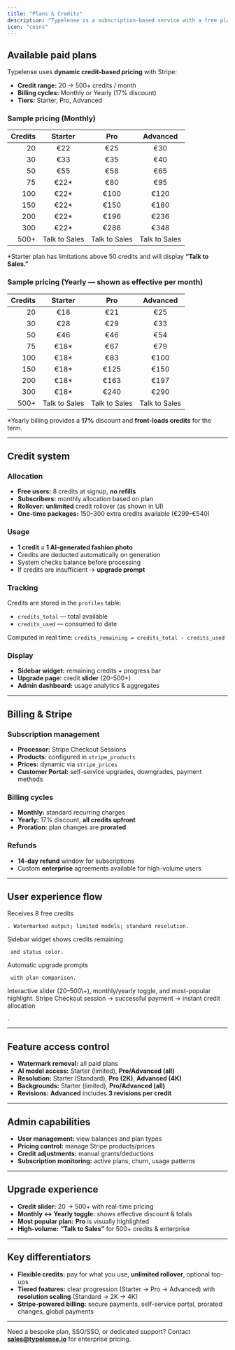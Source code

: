 ```yaml
---
title: "Plans & Credits"
description: "Typelense is a subscription-based service with a free plan and three paid tiers. Image generation uses credits. This page explains plans, pricing, credit logic, and billing."
icon: "coins"
---
```


## Available paid plans

Typelense uses **dynamic credit-based pricing** with Stripe:

- **Credit range:** 20 → 500\+ credits / month
- **Billing cycles:** Monthly or Yearly (17% discount)
- **Tiers:** Starter, Pro, Advanced

### Sample pricing (Monthly)

| Credits | Starter       | Pro           | Advanced      |
| ------: | :-----------: | :-----------: | :-----------: |
| 20      | €22           | €25           | €30           |
| 30      | €33           | €35           | €40           |
| 50      | €55           | €58           | €65           |
| 75      | €22\*         | €80           | €95           |
| 100     | €22\*         | €100          | €120          |
| 150     | €22\*         | €150          | €180          |
| 200     | €22\*         | €196          | €236          |
| 300     | €22\*         | €288          | €348          |
| 500\+   | Talk to Sales | Talk to Sales | Talk to Sales |

\*Starter plan has limitations above 50 credits and will display **“Talk to Sales.”**

### Sample pricing (Yearly — shown as effective per month)

| Credits | Starter       | Pro           | Advanced      |
| ------: | :-----------: | :-----------: | :-----------: |
| 20      | €18           | €21           | €25           |
| 30      | €28           | €29           | €33           |
| 50      | €46           | €46           | €54           |
| 75      | €18\*         | €67           | €79           |
| 100     | €18\*         | €83           | €100          |
| 150     | €18\*         | €125          | €150          |
| 200     | €18\*         | €163          | €197          |
| 300     | €18\*         | €240          | €290          |
| 500\+   | Talk to Sales | Talk to Sales | Talk to Sales |

\*Yearly billing provides a **17%** discount and **front-loads credits** for the term.

---

## Credit system

### Allocation

- **Free users:** 8 credits at signup, **no refills**
- **Subscribers:** monthly allocation based on plan
- **Rollover:** **unlimited** credit rollover (as shown in UI)
- **One-time packages:** 150–300 extra credits available (€299–€540)

### Usage

- **1 credit = 1 AI-generated fashion photo**
- Credits are deducted automatically on generation
- System checks balance before processing
- If credits are insufficient → **upgrade prompt**

### Tracking

Credits are stored in the `profiles` table:

- `credits_total` — total available
- `credits_used` — consumed to date

Computed in real time: `credits_remaining = credits_total - credits_used`

### Display

- **Sidebar widget:** remaining credits \+ progress bar
- **Upgrade page:** credit **slider** (20–500\+)
- **Admin dashboard:** usage analytics & aggregates

---

## Billing & Stripe

### Subscription management

- **Processor:** Stripe Checkout Sessions
- **Products:** configured in `stripe_products`
- **Prices:** dynamic via `stripe_prices`
- **Customer Portal:** self-service upgrades, downgrades, payment methods

### Billing cycles

- **Monthly:** standard recurring charges
- **Yearly:** 17% discount, **all credits upfront**
- **Proration:** plan changes are **prorated**

### Refunds

- **14-day refund** window for subscriptions
- Custom **enterprise** agreements available for high-volume users

---

## User experience flow

<Steps>
  <Step title="New user">
    Receives 8 free credits

    . Watermarked output; limited models; standard resolution.
  </Step>
  <Step title="Monitor credits">
    Sidebar widget shows credits remaining

     and status color.
  </Step>
  <Step title="Low balance">
    Automatic upgrade prompts

     with plan comparison.
  </Step>
  <Step title="Select plan">
    Interactive slider (20–500\+), monthly/yearly toggle, and most-popular highlight.
  </Step>
  <Step title="Checkout">
    Stripe Checkout session → successful payment → instant credit allocation

    .
  </Step>
</Steps>

---

## Feature access control

- **Watermark removal:** all paid plans
- **AI model access:** Starter (limited), **Pro/Advanced (all)**
- **Resolution:** Starter (Standard), **Pro (2K)**, **Advanced (4K)**
- **Backgrounds:** Starter (limited), **Pro/Advanced (all)**
- **Revisions:** **Advanced** includes **3 revisions per credit**

---

## Admin capabilities

- **User management:** view balances and plan types
- **Pricing control:** manage Stripe products/prices
- **Credit adjustments:** manual grants/deductions
- **Subscription monitoring:** active plans, churn, usage patterns

---

## Upgrade experience

- **Credit slider:** 20 → 500\+ with real-time pricing
- **Monthly ↔ Yearly toggle:** shows effective discount & totals
- **Most popular plan:** **Pro** is visually highlighted
- **High-volume:** **“Talk to Sales”** for 500\+ credits & enterprise

---

## Key differentiators

- **Flexible credits:** pay for what you use, **unlimited rollover**, optional top-ups
- **Tiered features:** clear progression (Starter → Pro → Advanced) with **resolution scaling** (Standard → 2K → 4K)
- **Stripe-powered billing:** secure payments, self-service portal, prorated changes, global payments

---

Need a bespoke plan, SSO/SSO, or dedicated support? Contact [**sales@typelense.io**](mailto:sales@typelense.io) for enterprise pricing.